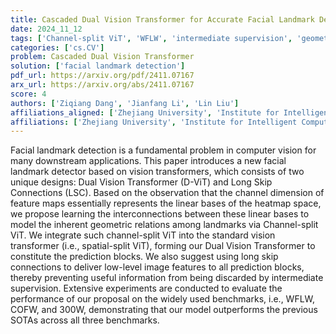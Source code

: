 ```yaml
---
title: Cascaded Dual Vision Transformer for Accurate Facial Landmark Detection
date: 2024_11_12
tags: ['Channel-split ViT', 'WFLW', 'intermediate supervision', 'geometric relations', 'vision transformers', 'computer vision', 'Long Skip Connections', 'prediction blocks', 'performance evaluation', 'benchmarks', 'COFW', '300W', 'spatial-split ViT', 'heatmap space', 'low-level image features', 'facial landmark detection', 'Dual Vision Transformer']
categories: ['cs.CV']
problem: Cascaded Dual Vision Transformer
solution: ['facial landmark detection']
pdf_url: https://arxiv.org/pdf/2411.07167
arx_url: https://arxiv.org/abs/2411.07167
score: 4
authors: ['Ziqiang Dang', 'Jianfang Li', 'Lin Liu']
affiliations_aligned: ['Zhejiang University', 'Institute for Intelligent Computing, Alibaba Group', 'Institute for Intelligent Computing, Alibaba Group']
affiliations: ['Zhejiang University', 'Institute for Intelligent Computing, Alibaba Group']
---
```



Facial landmark detection is a fundamental problem in computer vision for many downstream applications. This paper introduces a new facial landmark detector based on vision transformers, which consists of two unique designs: Dual Vision Transformer (D-ViT) and Long Skip Connections (LSC). Based on the observation that the channel dimension of feature maps essentially represents the linear bases of the heatmap space, we propose learning the interconnections between these linear bases to model the inherent geometric relations among landmarks via Channel-split ViT. We integrate such channel-split ViT into the standard vision transformer (i.e., spatial-split ViT), forming our Dual Vision Transformer to constitute the prediction blocks. We also suggest using long skip connections to deliver low-level image features to all prediction blocks, thereby preventing useful information from being discarded by intermediate supervision. Extensive experiments are conducted to evaluate the performance of our proposal on the widely used benchmarks, i.e., WFLW, COFW, and 300W, demonstrating that our model outperforms the previous SOTAs across all three benchmarks.